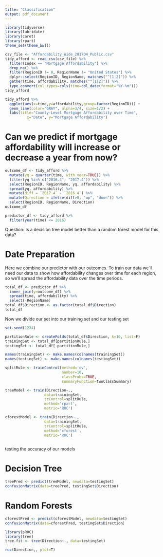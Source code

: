 ```yaml
---
title: "Classification"
output: pdf_document
---
```


```r
library(tidyverse)
library(lubridate)
library(caret)
library(rpart)
theme_set(theme_bw())

csv_file <- "Affordability_Wide_2017Q4_Public.csv"
tidy_afford <- read_csv(csv_file) %>%
  filter(Index == "Mortgage Affordability") %>%
  drop_na() %>%
  filter(RegionID != 0, RegionName != "United States") %>%
  dplyr::select(RegionID, RegionName, matches("^[1|2]")) %>%
  gather(time, affordability, matches("^[1|2]")) %>%
  type_convert(col_types=cols(time=col_date(format="%Y-%m")))
tidy_afford
```


```r
tidy_afford %>%
  ggplot(aes(x=time,y=affordability,group=factor(RegionID))) +
  geom_line(color="GRAY", alpha=3/4, size=1/2) +
  labs(title="County-Level Mortgage Affordability over Time",
          x="Date", y="Mortgage Affordability")

```

# Can we predict if mortgage affordability will increase or decrease a year from now?

```r
outcome_df <- tidy_afford %>%
  mutate(yq = quarter(time, with_year=TRUE)) %>%
  filter(yq %in% c("2016.4", "2017.4")) %>%
  select(RegionID, RegionName, yq, affordability) %>%
  spread(yq, affordability) %>%
  mutate(diff = `2017.4` - `2016.4`) %>%
  mutate(Direction = ifelse(diff>0, "up", "down")) %>%
  select(RegionID, RegionName, Direction)
outcome_df
```

```r
predictor_df <- tidy_afford %>%
  filter(year(time) <= 2016)
```

Question: Is a decision tree model better than a random forest model for 
this data?

# Date Preparation

Here we combine our predictor with our outcomes. To train our data we'll
need our data to show how affordability changes over time for each region,
so we'll spread the affordability data over the time periods.
```r
total_df <- predictor_df %>% 
  inner_join(y=outcome_df) %>% 
  spread(time, affordability) %>% 
  select(-RegionName)
total_df$Direction <- as.factor(total_df$Direction)
total_df
```


Now we divide our set into our training set and our testing set

```r
set.seed(1234)

partitionRule <- createFolds(total_df$Direction, k=10, list=F)
trainingSet <- total_df[partitionRule,]
testingSet <- total_df[-partitionRule,]

names(trainingSet) <- make.names(colnames(trainingSet))
names(testingSet) <- make.names(colnames(testingSet))

splitRule <- trainControl(method='cv', 
                          number=10,
                          classProbs=TRUE,
                          summaryFunction=twoClassSummary)

treeModel <- train(Direction~., 
                  data=trainingSet,
                  trControl=splitRule,
                  method='rpart',
                  metric='ROC')

cforestModel <- train(Direction~.,
                  data=trainingSet,
                  trControl=splitRule,
                  method='cforest',
                  metric='ROC')
                          
```


testing the accuracy of our models

# Decision Tree
```r
treePred <- predict(treeModel, newdata=testingSet)
confusionMatrix(data=treePred, testingSet$Direction)
```

# Random Forests
```r
cforestPred <- predict(cforestModel, newdata=testingSet)
confusionMatrix(data=cforestPred, testingSet$Direction)
```

```r
library(pROC)
library(tree)
tree.fit <- tree(Direction~., data=testingSet)

roc(Direction,, plot=T)
```
